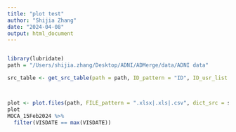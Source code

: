 ```yaml
---
title: "plot test"
author: "Shijia Zhang"
date: "2024-04-08"
output: html_document
---
```


```r

```

```r
library(lubridate)
path = "/Users/shijia.zhang/Desktop/ADNI/ADMerge/data/ADNI data"

src_table <- get_src_table(path = path, ID_pattern = "ID", ID_usr_list = c("SUBJECT_ID"), , DATE_usr_list = c("date","VISITDATE","MRIDATE"))



plot <- plot.files(path, FILE_pattern = ".xlsx|.xls|.csv", dict_src = src_table) 
plot
MOCA_15Feb2024 %>%
  filter(VISDATE == max(VISDATE))

```





